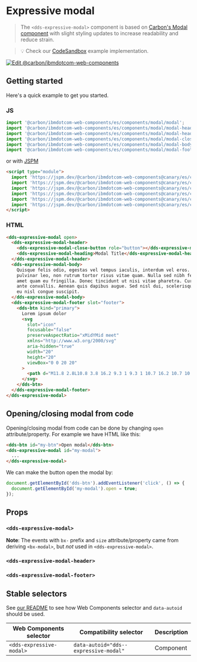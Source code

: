 
# Expressive modal

> The `<dds-expressive-modal>` component is based on
> [Carbon's Modal component](https://custom-elements.carbondesignsystem.com/?path=/story/components-modal--default-story)
> with slight styling updates to increase readability and reduce strain.

> 💡 Check our
> [CodeSandbox](https://githubbox.com/carbon-design-system/carbon-for-ibm-dotcom/tree/master/packages/web-components/examples/codesandbox/components/modal)
> example implementation.

[![Edit @carbon/ibmdotcom-web-components](https://codesandbox.io/static/img/play-codesandbox.svg)](https://githubbox.com/carbon-design-system/carbon-for-ibm-dotcom/tree/master/packages/web-components/examples/codesandbox/components/modal)

## Getting started

Here's a quick example to get you started.

### JS

```javascript
import '@carbon/ibmdotcom-web-components/es/components/modal/modal';
import '@carbon/ibmdotcom-web-components/es/components/modal/modal-header';
import '@carbon/ibmdotcom-web-components/es/components/modal/modal-heading';
import '@carbon/ibmdotcom-web-components/es/components/modal/modal-close-button';
import '@carbon/ibmdotcom-web-components/es/components/modal/modal-body';
import '@carbon/ibmdotcom-web-components/es/components/modal/modal-footer';
```

or with [JSPM](https://jspm.org)

```html
<script type="module">
  import 'https://jspm.dev/@carbon/ibmdotcom-web-components@canary/es/components/modal/modal.js';
  import 'https://jspm.dev/@carbon/ibmdotcom-web-components@canary/es/components/modal/modal-header.js';
  import 'https://jspm.dev/@carbon/ibmdotcom-web-components@canary/es/components/modal/modal-heading.js';
  import 'https://jspm.dev/@carbon/ibmdotcom-web-components@canary/es/components/modal/modal-close-button.js';
  import 'https://jspm.dev/@carbon/ibmdotcom-web-components@canary/es/components/modal/modal-body.js';
  import 'https://jspm.dev/@carbon/ibmdotcom-web-components@canary/es/components/modal/modal-footer.js';
</script>
```

### HTML

```html
<dds-expressive-modal open>
  <dds-expressive-modal-header>
    <dds-expressive-modal-close-button role="button"></dds-expressive-modal-close-button>
    <dds-expressive-modal-heading>Modal Title</dds-expressive-modal-heading>
  </dds-expressive-modal-header>
  <dds-expressive-modal-body>
    Quisque felis odio, egestas vel tempus iaculis, interdum vel eros. Phasellus pharetra, purus et pretium posuere, ipsum risus
    pulvinar leo, non rutrum tortor risus vitae quam. Nulla sed nibh felis. Maecenas nec tincidunt eros. Fusce sollicitudin sit
    amet quam eu fringilla. Donec tincidunt ut nisi vitae pharetra. Curabitur imperdiet ante sit amet mi laoreet, vitae facilisis
    ante convallis. Aenean quis dapibus augue. Sed nisl dui, scelerisque et augue eget, pharetra commodo elit. In venenatis sapien
    eu nisl congue suscipit.
  </dds-expressive-modal-body>
  <dds-expressive-modal-footer slot="footer">
    <dds-btn kind="primary">
      Lorem ipsum dolor
      <svg
        slot="icon"
        focusable="false"
        preserveAspectRatio="xMidYMid meet"
        xmlns="http://www.w3.org/2000/svg"
        aria-hidden="true"
        width="20"
        height="20"
        viewBox="0 0 20 20"
      >
        <path d="M11.8 2.8L10.8 3.8 16.2 9.3 1 9.3 1 10.7 16.2 10.7 10.8 16.2 11.8 17.2 19 10z"></path>
      </svg>
    </dds-btn>
  </dds-expressive-modal-footer>
</dds-expressive-modal>
```

## Opening/closing modal from code

Opening/closing modal from code can be done by changing `open` attribute/property. For example we have HTML like this:

```html
<dds-btn id="my-btn">Open modal</dds-btn>
<dds-expressive-modal id="my-modal">
  ...
</dds-expressive-modal>
```

We can make the button open the modal by:

```javascript
document.getElementById('dds-btn').addEventListener('click', () => {
  document.getElementById('my-modal').open = true;
});
```

## Props

### `<dds-expressive-modal>`

**Note**: The events with `bx-` prefix and `size` attribute/property came from deriving `<bx-modal>`, but _not_ used in `<dds-expressive-modal>`.

<Props of="dds-expressive-modal" />

### `<dds-expressive-modal-header>`

<Props of="dds-expressive-modal-header" />

### `<dds-expressive-modal-footer>`

<Props of="dds-expressive-modal-footer" />

## Stable selectors

See [our README](https://github.com/carbon-design-system/carbon-for-ibm-dotcom/tree/master/packages/web-components#stable-selectors-for-analytics-and-integratione2e-testing-in-web-components) to see how Web Components selector and `data-autoid` should be used.

| Web Components selector  | Compatibility selector                | Description |
| ------------------------ | ------------------------------------- | ----------- |
| `<dds-expressive-modal>` | `data-autoid="dds--expressive-modal"` | Component   |

<Description markdown={contributing} />
